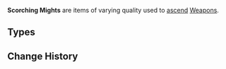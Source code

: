 {{Terminology Infobox
|image        = <gallery>
Item Echo of Scorching Might.png|Echo
Item Remnant Glow of Scorching Might.png|Remnant Glow
Item Dream of Scorching Might.png|Dream
Item Olden Days of Scorching Might.png|Olden Days
</gallery>
|type         = Item Groups
|type2        = Weapon Ascension Materials
|day1         = Wednesday
|day2         = Saturday
|day3         = Sunday
|source1      = Tower of Abject Pride
}}
'''Scorching Mights''' are items of varying quality used to [[Weapon Ascension Materials|ascend]] [[Weapons]].

==Types==
{{Material Quality
|2=Echo of Scorching Might
|3=Remnant Glow of Scorching Might
|4=Dream of Scorching Might
|5=Olden Days of Scorching Might
}}
<!--
==Lore==
-->
==Change History==
{{Change History|3.0}}
<!--
==References==
{{Reflist}}
-->
[[Category:Scorching Mights| ]]